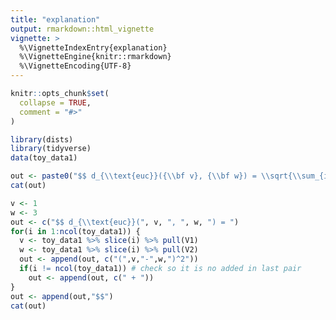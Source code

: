 ```yaml
---
title: "explanation"
output: rmarkdown::html_vignette
vignette: >
  %\VignetteIndexEntry{explanation}
  %\VignetteEngine{knitr::rmarkdown}
  %\VignetteEncoding{UTF-8}
---
```


```r
knitr::opts_chunk$set(
  collapse = TRUE,
  comment = "#>"
)
```

```r
library(dists)
library(tidyverse)
data(toy_data1)
```

```r
out <- paste0("$$ d_{\\text{euc}}({\\bf v}, {\\bf w}) = \\sqrt{\\sum_{i=1}^n (v_i-w_i)^2}$$")
cat(out)
```

```r
v <- 1
w <- 3
out <- c("$$ d_{\\text{euc}}(", v, ", ", w, ") = ")
for(i in 1:ncol(toy_data1)) {
  v <- toy_data1 %>% slice(i) %>% pull(V1)
  w <- toy_data1 %>% slice(i) %>% pull(V2)
  out <- append(out, c("(",v,"-",w,")^2"))
  if(i != ncol(toy_data1)) # check so it is no added in last pair
    out <- append(out, c(" + "))
}
out <- append(out,"$$")
cat(out)
```

